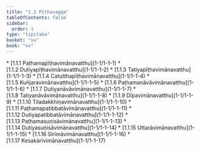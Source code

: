 ```yaml
---
title: "1.1 Pīṭhavagga"
tableOfContents: false
sidebar:
  order: 1
type: "tipitaka"
basket: "su"
book: "vv"
---
```



<DynamicBreadcrumb />



<TableOfContents book="vv" section="1.1">
* [1.1.1 Paṭhamapīṭhavimānavatthu](1-1/1-1-1)
* [1.1.2 Dutiyapīṭhavimānavatthu](1-1/1-1-2)
* [1.1.3 Tatiyapīṭhavimānavatthu](1-1/1-1-3)
* [1.1.4 Catutthapīṭhavimānavatthu](1-1/1-1-4)
* [1.1.5 Kuñjaravimānavatthu](1-1/1-1-5)
* [1.1.6 Paṭhamanāvāvimānavatthu](1-1/1-1-6)
* [1.1.7 Dutiyanāvāvimānavatthu](1-1/1-1-7)
* [1.1.8 Tatiyanāvāvimānavatthu](1-1/1-1-8)
* [1.1.9 Dīpavimānavatthu](1-1/1-1-9)
* [1.1.10 Tiladakkhiṇavimānavatthu](1-1/1-1-10)
* [1.1.11 Paṭhamapatibbatāvimānavatthu](1-1/1-1-11)
* [1.1.12 Dutiyapatibbatāvimānavatthu](1-1/1-1-12)
* [1.1.13 Paṭhamasuṇisāvimānavatthu](1-1/1-1-13)
* [1.1.14 Dutiyasuṇisāvimānavatthu](1-1/1-1-14)
* [1.1.15 Uttarāvimānavatthu](1-1/1-1-15)
* [1.1.16 Sirimāvimānavatthu](1-1/1-1-16)
* [1.1.17 Kesakārīvimānavatthu](1-1/1-1-17)
</TableOfContents>